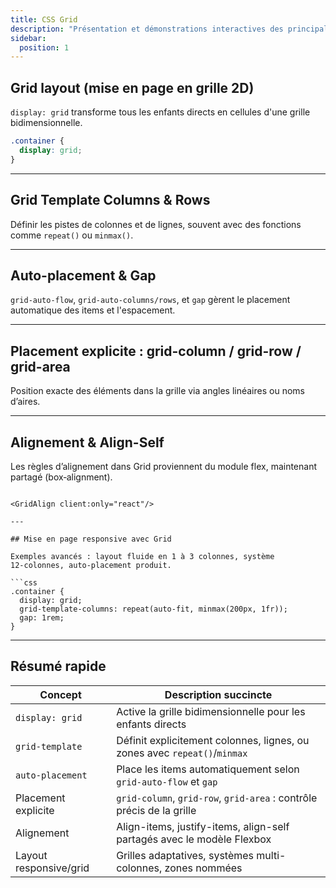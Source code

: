 ```yaml
---
title: CSS Grid
description: "Présentation et démonstrations interactives des principales propriétés CSS Grid."
sidebar:
  position: 1
---
```




## Grid layout (mise en page en grille 2D)

`display: grid` transforme tous les enfants directs en cellules d'une grille bidimensionnelle.

```css
.container {
  display: grid;
}
```
---

## Grid Template Columns & Rows

Définir les pistes de colonnes et de lignes, souvent avec des fonctions comme `repeat()` ou `minmax()`.

<GridTemplate client:only="react"/>



---

## Auto-placement & Gap

`grid-auto-flow`, `grid-auto-columns/rows`, et `gap` gèrent le placement automatique des items et l'espacement.

<GridAutoPlacement client:only="react"/>

---

## Placement explicite : grid-column / grid-row / grid-area

Position exacte des éléments dans la grille via angles linéaires ou noms d’aires.

<GridPlacement client:only="react"/>

---

## Alignement & Align-Self

Les règles d’alignement dans Grid proviennent du module flex, maintenant partagé (box‑alignment).
<GridAlignSelf client:only="react"/>


```

<GridAlign client:only="react"/>

---

## Mise en page responsive avec Grid

Exemples avancés : layout fluide en 1 à 3 colonnes, système 12‑colonnes, auto-placement produit.

```css
.container {
  display: grid;
  grid-template-columns: repeat(auto-fit, minmax(200px, 1fr));
  gap: 1rem;
}

```

<GridResponsive client:only="react"/>

---

## Résumé rapide

| Concept                 | Description succincte                                                       |
|-------------------------|------------------------------------------------------------------------------|
| `display: grid`        | Active la grille bidimensionnelle pour les enfants directs                  |
| `grid-template`         | Définit explicitement colonnes, lignes, ou zones avec `repeat()`/`minmax` |
| `auto-placement`        | Place les items automatiquement selon `grid-auto-flow` et `gap`            |
| Placement explicite     | `grid-column`, `grid-row`, `grid-area` : contrôle précis de la grille       |
| Alignement              | Align-items, justify-items, align-self partagés avec le modèle Flexbox      |
| Layout responsive/grid  | Grilles adaptatives, systèmes multi-colonnes, zones nommées                 |

